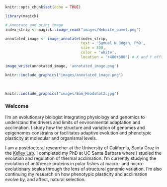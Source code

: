 ```r

knitr::opts_chunk$set(echo = TRUE)

library(magick)

```

```r

# Annotate and print image
index_strip <- magick::image_read("images/Website_panel.png")

annotated_image <- image_annotate(index_strip, 
                                  text = 'Samuel N Bogan, PhD', 
                                  size = 300, 
                                  color = 'white',
                                  location = '+400+600') # X and Y offsets from the top-left corner

image_write(annotated_image, 'annotated_image.png')

```

```r
knitr::include_graphics("images/annotated_image.png")
```

<br>
```r
knitr::include_graphics("images/Sam_Headshot2.jpg")
```

### Welcome <a id="about_me"></a>

I'm an evolutionary biologist integrating physiology and genomics to understand the drivers and limits of environmental adaptation and acclimation. I study how the structure and variation of genomes and epigenomes constrains or facilitates adaptive evolution and phenotypic plasticity at molecular and organismal levels.     

I am a postdoctoral researcher at the University of California, Santa Cruz in the [Kelley Lab](https://evogenomes.sites.ucsc.edu/). I completed my PhD at UC Santa Barbara where I studied the evolution and regulation of thermal acclimation. I'm currently studying the evolution of antifreeze proteins in polar fishes at macro- and micro-evolutionary scales through the lens of structural genomic variation. I'm also continuing my research on how phenotypic plasticity and acclimation evolve by, and affect, natural selection.

